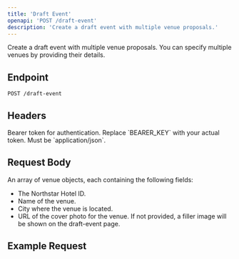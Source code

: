 ```yaml
---
title: 'Draft Event'
openapi: 'POST /draft-event'
description: 'Create a draft event with multiple venue proposals.'
---
```


Create a draft event with multiple venue proposals. You can specify multiple venues by providing their details.

## Endpoint

`POST /draft-event`

## Headers

<ParamField header="Authorization" type="string" required>
  Bearer token for authentication. Replace `BEARER_KEY` with your actual token.
</ParamField>

<ParamField header="Content-Type" type="string" required>
  Must be `application/json`.
</ParamField>

## Request Body

<ParamField body="venues" type="array" required>
  An array of venue objects, each containing the following fields:
</ParamField>

- <ParamField body="ntm_id" type="string" optional>
  The Northstar Hotel ID.
  </ParamField>

- <ParamField body="venue_name" type="string" required>
  Name of the venue.
  </ParamField>

- <ParamField body="venue_city" type="string" required>
  City where the venue is located.
  </ParamField>

- <ParamField body="venue_cover_photo_url" type="string" optional>
  URL of the cover photo for the venue. If not provided, a filler image will be shown on the draft-event page.
  </ParamField>

## Example Request
